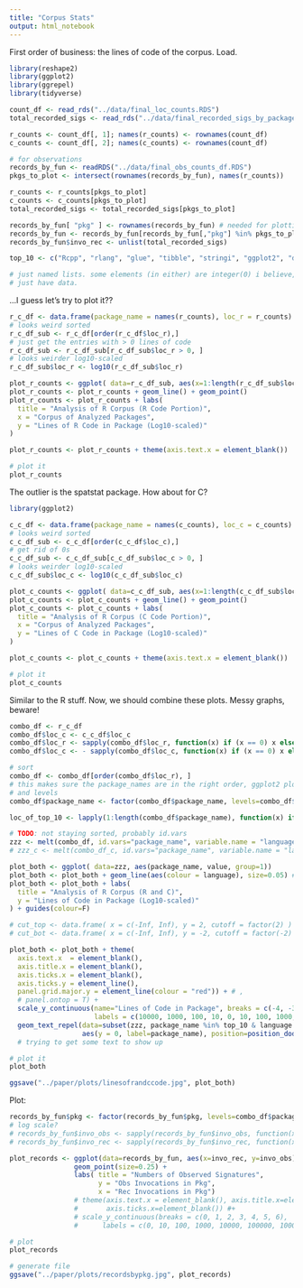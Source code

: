 ```yaml
---
title: "Corpus Stats"
output: html_notebook
---
```


First order of business: the lines of code of the corpus.
Load.

```r
library(reshape2)
library(ggplot2)
library(ggrepel)
library(tidyverse)

count_df <- read_rds("../data/final_loc_counts.RDS")
total_recorded_sigs <- read_rds("../data/final_recorded_sigs_by_package.RDS")

r_counts <- count_df[, 1]; names(r_counts) <- rownames(count_df)
c_counts <- count_df[, 2]; names(c_counts) <- rownames(count_df)

# for observations
records_by_fun <- readRDS("../data/final_obs_counts_df.RDS")
pkgs_to_plot <- intersect(rownames(records_by_fun), names(r_counts))

r_counts <- r_counts[pkgs_to_plot]
c_counts <- c_counts[pkgs_to_plot]
total_recorded_sigs <- total_recorded_sigs[pkgs_to_plot]

records_by_fun[ "pkg" ] <- rownames(records_by_fun) # needed for plotting
records_by_fun <- records_by_fun[records_by_fun[,"pkg"] %in% pkgs_to_plot, ]
records_by_fun$invo_rec <- unlist(total_recorded_sigs)

top_10 <- c("Rcpp", "rlang", "glue", "tibble", "stringi", "ggplot2", "dplyr", "pillar", "R6", "stringr")

# just named lists. some elements (in either) are integer(0) i believe, as some packages
# just have data.
```

...I guess let's try to plot it??

```r
r_c_df <- data.frame(package_name = names(r_counts), loc_r = r_counts)
# looks weird sorted
r_c_df_sub <- r_c_df[order(r_c_df$loc_r),]
# just get the entries with > 0 lines of code
r_c_df_sub <- r_c_df_sub[r_c_df_sub$loc_r > 0, ]
# looks weirder log10-scaled
r_c_df_sub$loc_r <- log10(r_c_df_sub$loc_r)

plot_r_counts <- ggplot( data=r_c_df_sub, aes(x=1:length(r_c_df_sub$loc_r), y=loc_r, group=1))
plot_r_counts <- plot_r_counts + geom_line() + geom_point()
plot_r_counts <- plot_r_counts + labs(
  title = "Analysis of R Corpus (R Code Portion)",
  x = "Corpus of Analyzed Packages", 
  y = "Lines of R Code in Package (Log10-scaled)"
)

plot_r_counts <- plot_r_counts + theme(axis.text.x = element_blank())

# plot it
plot_r_counts

```

The outlier is the spatstat package.
How about for C?

```r
library(ggplot2)

c_c_df <- data.frame(package_name = names(c_counts), loc_c = c_counts)
# looks weird sorted
c_c_df_sub <- c_c_df[order(c_c_df$loc_c),]
# get rid of 0s
c_c_df_sub <- c_c_df_sub[c_c_df_sub$loc_c > 0, ]
# looks weirder log10-scaled
c_c_df_sub$loc_c <- log10(c_c_df_sub$loc_c)

plot_c_counts <- ggplot( data=c_c_df_sub, aes(x=1:length(c_c_df_sub$loc_c), y=loc_c, group=1))
plot_c_counts <- plot_c_counts + geom_line() + geom_point()
plot_c_counts <- plot_c_counts + labs(
  title = "Analysis of R Corpus (C Code Portion)",
  x = "Corpus of Analyzed Packages", 
  y = "Lines of C Code in Package (Log10-scaled)"
)

plot_c_counts <- plot_c_counts + theme(axis.text.x = element_blank())

# plot it
plot_c_counts

```

Similar to the R stuff.
Now, we should combine these plots.
Messy graphs, beware!
```r
combo_df <- r_c_df
combo_df$loc_c <- c_c_df$loc_c
combo_df$loc_r <- sapply(combo_df$loc_r, function(x) if (x == 0) x else log10(x))
combo_df$loc_c <- - sapply(combo_df$loc_c, function(x) if (x == 0) x else log10(x))

# sort
combo_df <- combo_df[order(combo_df$loc_r), ]
# this makes sure the package_names are in the right order, ggplot2 plots according to factors
# and levels
combo_df$package_name <- factor(combo_df$package_name, levels=combo_df$package_name)

loc_of_top_10 <- lapply(1:length(combo_df$package_name), function(x) if (combo_df$package_name[[x]] %in% top_10) x else FALSE) 

# TODO: not staying sorted, probably id.vars
zzz <- melt(combo_df, id.vars="package_name", variable.name = "language")
# zzz_c <- melt(combo_df_c, id.vars="package_name", variable.name = "language")

plot_both <- ggplot( data=zzz, aes(package_name, value, group=1))
plot_both <- plot_both + geom_line(aes(colour = language), size=0.05) # +  geom_point(aes(colour = language))
plot_both <- plot_both + labs(
  title = "Analysis of R Corpus (R and C)",
  y = "Lines of Code in Package (Log10-scaled)"
) + guides(colour=F)

# cut_top <- data.frame( x = c(-Inf, Inf), y = 2, cutoff = factor(2) )
# cut_bot <- data.frame( x = c(-Inf, Inf), y = -2, cutoff = factor(-2) )

plot_both <- plot_both + theme(
  axis.text.x  = element_blank(), 
  axis.title.x = element_blank(),
  axis.ticks.x = element_blank(),
  axis.ticks.y = element_line(), 
  panel.grid.major.y = element_line(colour = "red")) + # ,
  # panel.ontop = T) + 
  scale_y_continuous(name="Lines of Code in Package", breaks = c(-4, -3, -2, -1, 0, 1, 2, 3, 4), 
                     labels = c(10000, 1000, 100, 10, 0, 10, 100, 1000, 10000)) +
  geom_text_repel(data=subset(zzz, package_name %in% top_10 & language == "loc_r"),
                  aes(y = 0, label=package_name), position=position_dodge(0.9), direction="y")
  # trying to get some text to show up

# plot it
plot_both

ggsave("../paper/plots/linesofrandccode.jpg", plot_both)

```

Plot:
```r

records_by_fun$pkg <- factor(records_by_fun$pkg, levels=combo_df$package_name)
# log scale?
# records_by_fun$invo_obs <- sapply(records_by_fun$invo_obs, function(x) if (x == 0) x else log10(x))
# records_by_fun$invo_rec <- sapply(records_by_fun$invo_rec, function(x) if (x == 0) x else log10(x))

plot_records <- ggplot(data=records_by_fun, aes(x=invo_rec, y=invo_obs)) +
                geom_point(size=0.25) + 
                labs( title = "Numbers of Observed Signatures",
                      y = "Obs Invocations in Pkg",
                      x = "Rec Invocations in Pkg")
                # theme(axis.text.x = element_blank(), axis.title.x=element_blank(),
                #       axis.ticks.x=element_blank()) #+
                # scale_y_continuous(breaks = c(0, 1, 2, 3, 4, 5, 6),
                #      labels = c(0, 10, 100, 1000, 10000, 100000, 1000000))

# plot
plot_records

# generate file
ggsave("../paper/plots/recordsbypkg.jpg", plot_records)
```

